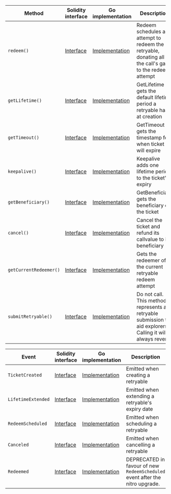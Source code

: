<table>
  <thead>
    <tr>
      <th>Method</th>
      <th>Solidity interface</th>
      <th>Go implementation</th>
      <th>Description</th>
    </tr>
  </thead>
  <tbody>
    <tr>
      <td>
        <code>redeem()</code>
      </td>
      <td>
        <a
          href="https://github.com/OffchainLabs/nitro-precompile-interfaces/blob/fe4121240ca1ee2cbf07d67d0e6c38015d94e704/ArbRetryableTx.sol#L18"
          target="_blank"
        >
          Interface
        </a>
      </td>
      <td>
        <a
          href="https://github.com/OffchainLabs/nitro/blob/v3.6.5/precompiles/ArbRetryableTx.go#L49"
          target="_blank"
        >
          Implementation
        </a>
      </td>
      <td>
        Redeem schedules an attempt to redeem the retryable, donating all of the call's gas to the
        redeem attempt
      </td>
    </tr>
    <tr>
      <td>
        <code>getLifetime()</code>
      </td>
      <td>
        <a
          href="https://github.com/OffchainLabs/nitro-precompile-interfaces/blob/fe4121240ca1ee2cbf07d67d0e6c38015d94e704/ArbRetryableTx.sol#L26"
          target="_blank"
        >
          Interface
        </a>
      </td>
      <td>
        <a
          href="https://github.com/OffchainLabs/nitro/blob/v3.6.5/precompiles/ArbRetryableTx.go#L134"
          target="_blank"
        >
          Implementation
        </a>
      </td>
      <td>GetLifetime gets the default lifetime period a retryable has at creation</td>
    </tr>
    <tr>
      <td>
        <code>getTimeout()</code>
      </td>
      <td>
        <a
          href="https://github.com/OffchainLabs/nitro-precompile-interfaces/blob/fe4121240ca1ee2cbf07d67d0e6c38015d94e704/ArbRetryableTx.sol#L33"
          target="_blank"
        >
          Interface
        </a>
      </td>
      <td>
        <a
          href="https://github.com/OffchainLabs/nitro/blob/v3.6.5/precompiles/ArbRetryableTx.go#L139"
          target="_blank"
        >
          Implementation
        </a>
      </td>
      <td>GetTimeout gets the timestamp for when ticket will expire</td>
    </tr>
    <tr>
      <td>
        <code>keepalive()</code>
      </td>
      <td>
        <a
          href="https://github.com/OffchainLabs/nitro-precompile-interfaces/blob/fe4121240ca1ee2cbf07d67d0e6c38015d94e704/ArbRetryableTx.sol#L45"
          target="_blank"
        >
          Interface
        </a>
      </td>
      <td>
        <a
          href="https://github.com/OffchainLabs/nitro/blob/v3.6.5/precompiles/ArbRetryableTx.go#L156"
          target="_blank"
        >
          Implementation
        </a>
      </td>
      <td>Keepalive adds one lifetime period to the ticket's expiry</td>
    </tr>
    <tr>
      <td>
        <code>getBeneficiary()</code>
      </td>
      <td>
        <a
          href="https://github.com/OffchainLabs/nitro-precompile-interfaces/blob/fe4121240ca1ee2cbf07d67d0e6c38015d94e704/ArbRetryableTx.sol#L55"
          target="_blank"
        >
          Interface
        </a>
      </td>
      <td>
        <a
          href="https://github.com/OffchainLabs/nitro/blob/v3.6.5/precompiles/ArbRetryableTx.go#L184"
          target="_blank"
        >
          Implementation
        </a>
      </td>
      <td>GetBeneficiary gets the beneficiary of the ticket</td>
    </tr>
    <tr>
      <td>
        <code>cancel()</code>
      </td>
      <td>
        <a
          href="https://github.com/OffchainLabs/nitro-precompile-interfaces/blob/fe4121240ca1ee2cbf07d67d0e6c38015d94e704/ArbRetryableTx.sol#L64"
          target="_blank"
        >
          Interface
        </a>
      </td>
      <td>
        <a
          href="https://github.com/OffchainLabs/nitro/blob/v3.6.5/precompiles/ArbRetryableTx.go#L197"
          target="_blank"
        >
          Implementation
        </a>
      </td>
      <td>Cancel the ticket and refund its callvalue to its beneficiary</td>
    </tr>
    <tr>
      <td>
        <code>getCurrentRedeemer()</code>
      </td>
      <td>
        <a
          href="https://github.com/OffchainLabs/nitro-precompile-interfaces/blob/fe4121240ca1ee2cbf07d67d0e6c38015d94e704/ArbRetryableTx.sol#L73"
          target="_blank"
        >
          Interface
        </a>
      </td>
      <td>
        <a
          href="https://github.com/OffchainLabs/nitro/blob/v3.6.5/precompiles/ArbRetryableTx.go#L228"
          target="_blank"
        >
          Implementation
        </a>
      </td>
      <td>Gets the redeemer of the current retryable redeem attempt</td>
    </tr>
    <tr>
      <td>
        <code>submitRetryable()</code>
      </td>
      <td>
        <a
          href="https://github.com/OffchainLabs/nitro-precompile-interfaces/blob/fe4121240ca1ee2cbf07d67d0e6c38015d94e704/ArbRetryableTx.sol#L79"
          target="_blank"
        >
          Interface
        </a>
      </td>
      <td>
        <a
          href="https://github.com/OffchainLabs/nitro/blob/v3.6.5/precompiles/ArbRetryableTx.go#L236"
          target="_blank"
        >
          Implementation
        </a>
      </td>
      <td>
        Do not call. This method represents a retryable submission to aid explorers. Calling it will
        always revert.
      </td>
    </tr>
  </tbody>
</table>
<table>
  <thead>
    <tr>
      <th>Event</th>
      <th>Solidity interface</th>
      <th>Go implementation</th>
      <th>Description</th>
    </tr>
  </thead>
  <tbody>
    <tr>
      <td>
        <code>TicketCreated</code>
      </td>
      <td>
        <a
          href="https://github.com/OffchainLabs/nitro-precompile-interfaces/blob/fe4121240ca1ee2cbf07d67d0e6c38015d94e704/ArbRetryableTx.sol#L93"
          target="_blank"
        >
          Interface
        </a>
      </td>
      <td>
        <a
          href="https://github.com/OffchainLabs/nitro/blob/v3.6.5/precompiles/ArbRetryableTx.go#L0"
          target="_blank"
        >
          Implementation
        </a>
      </td>
      <td>Emitted when creating a retryable</td>
    </tr>
    <tr>
      <td>
        <code>LifetimeExtended</code>
      </td>
      <td>
        <a
          href="https://github.com/OffchainLabs/nitro-precompile-interfaces/blob/fe4121240ca1ee2cbf07d67d0e6c38015d94e704/ArbRetryableTx.sol#L94"
          target="_blank"
        >
          Interface
        </a>
      </td>
      <td>
        <a
          href="https://github.com/OffchainLabs/nitro/blob/v3.6.5/precompiles/ArbRetryableTx.go#L179"
          target="_blank"
        >
          Implementation
        </a>
      </td>
      <td>Emitted when extending a retryable's expiry date</td>
    </tr>
    <tr>
      <td>
        <code>RedeemScheduled</code>
      </td>
      <td>
        <a
          href="https://github.com/OffchainLabs/nitro-precompile-interfaces/blob/fe4121240ca1ee2cbf07d67d0e6c38015d94e704/ArbRetryableTx.sol#L95"
          target="_blank"
        >
          Interface
        </a>
      </td>
      <td>
        <a
          href="https://github.com/OffchainLabs/nitro/blob/v3.6.5/precompiles/ArbRetryableTx.go#L116"
          target="_blank"
        >
          Implementation
        </a>
      </td>
      <td>Emitted when scheduling a retryable</td>
    </tr>
    <tr>
      <td>
        <code>Canceled</code>
      </td>
      <td>
        <a
          href="https://github.com/OffchainLabs/nitro-precompile-interfaces/blob/fe4121240ca1ee2cbf07d67d0e6c38015d94e704/ArbRetryableTx.sol#L104"
          target="_blank"
        >
          Interface
        </a>
      </td>
      <td>
        <a
          href="https://github.com/OffchainLabs/nitro/blob/v3.6.5/precompiles/ArbRetryableTx.go#L222"
          target="_blank"
        >
          Implementation
        </a>
      </td>
      <td>Emitted when cancelling a retryable</td>
    </tr>
    <tr>
      <td>
        <code>Redeemed</code>
      </td>
      <td>
        <a
          href="https://github.com/OffchainLabs/nitro-precompile-interfaces/blob/fe4121240ca1ee2cbf07d67d0e6c38015d94e704/ArbRetryableTx.sol#L107"
          target="_blank"
        >
          Interface
        </a>
      </td>
      <td>
        <a
          href="https://github.com/OffchainLabs/nitro/blob/v3.6.5/precompiles/ArbRetryableTx.go#L0"
          target="_blank"
        >
          Implementation
        </a>
      </td>
      <td>
        DEPRECATED in favour of new <code>RedeemScheduled</code> event after the nitro upgrade.
      </td>
    </tr>
  </tbody>
</table>
